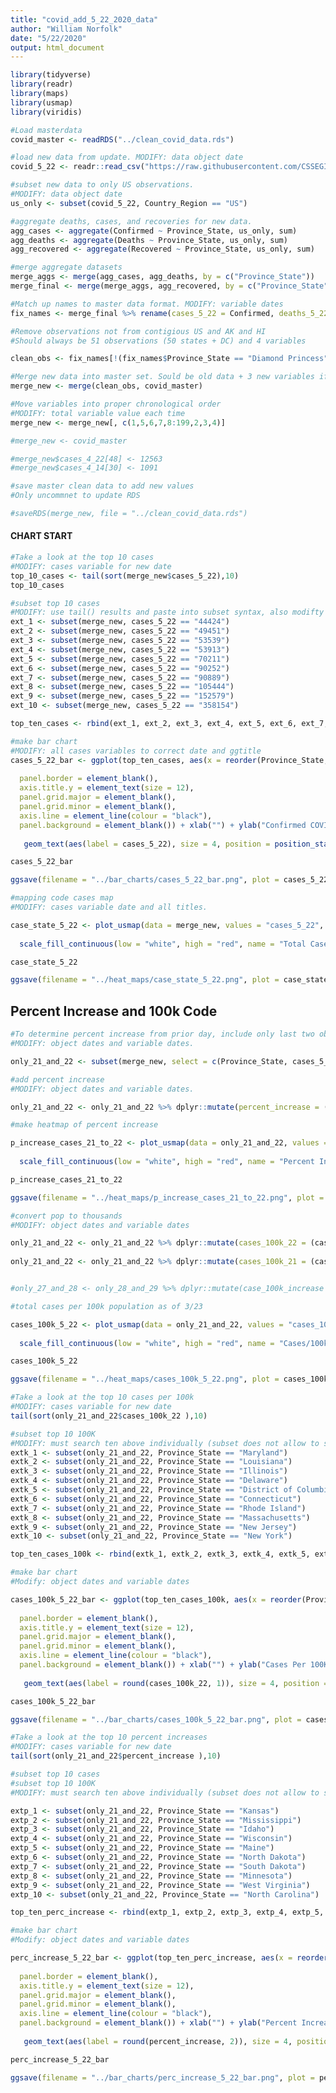 ```yaml
---
title: "covid_add_5_22_2020_data"
author: "William Norfolk"
date: "5/22/2020"
output: html_document
---
```



```r
library(tidyverse)
library(readr)
library(maps)
library(usmap)
library(viridis)
```

```r
#Load masterdata
covid_master <- readRDS("../clean_covid_data.rds")
```


```r
#load new data from update. MODIFY: data object date
covid_5_22 <- readr::read_csv("https://raw.githubusercontent.com/CSSEGISandData/COVID-19/master/csse_covid_19_data/csse_covid_19_daily_reports/05-22-2020.csv")
```

```r
#subset new data to only US observations. 
#MODIFY: data object date
us_only <- subset(covid_5_22, Country_Region == "US")
```

```r
#aggregate deaths, cases, and recoveries for new data. 
agg_cases <- aggregate(Confirmed ~ Province_State, us_only, sum)
agg_deaths <- aggregate(Deaths ~ Province_State, us_only, sum)
agg_recovered <- aggregate(Recovered ~ Province_State, us_only, sum)
```

```r
#merge aggregate datasets
merge_aggs <- merge(agg_cases, agg_deaths, by = c("Province_State"))
merge_final <- merge(merge_aggs, agg_recovered, by = c("Province_State"))
```

```r
#Match up names to master data format. MODIFY: variable dates
fix_names <- merge_final %>% rename(cases_5_22 = Confirmed, deaths_5_22 = Deaths, recov_5_22 = Recovered)
```

```r
#Remove observations not from contigious US and AK and HI
#Should always be 51 observations (50 states + DC) and 4 variables

clean_obs <- fix_names[!(fix_names$Province_State == "Diamond Princess" | fix_names$Province_State == "Grand Princess" | fix_names$Province_State == "Guam" | fix_names$Province_State == "Puerto Rico" | fix_names$Province_State == "United States Virgin Islands" | fix_names$Province_State == "US" | fix_names$Province_State == "American Samoa" | fix_names$Province_State == "Northern Mariana Islands" | fix_names$Province_State == "Virgin Islands" | fix_names$Province_State == "Wuhan Evacuee" | fix_names$Province_State == "Recovered"),]
```

```r
#Merge new data into master set. Sould be old data + 3 new variables if successful
merge_new <- merge(clean_obs, covid_master)
```

```r
#Move variables into proper chronological order
#MODIFY: total variable value each time
merge_new <- merge_new[, c(1,5,6,7,8:199,2,3,4)]
```

```r
#merge_new <- covid_master
```

```r
#merge_new$cases_4_22[48] <- 12563
#merge_new$cases_4_14[30] <- 1091

```


```r
#save master clean data to add new values
#Only uncommnet to update RDS

#saveRDS(merge_new, file = "../clean_covid_data.rds")
```

#### CHART START

```r
#Take a look at the top 10 cases
#MODIFY: cases variable for new date
top_10_cases <- tail(sort(merge_new$cases_5_22),10)
top_10_cases
```

```r
#subset top 10 cases
#MODIFY: use tail() results and paste into subset syntax, also modifty cases date value
ext_1 <- subset(merge_new, cases_5_22 == "44424")
ext_2 <- subset(merge_new, cases_5_22 == "49451")
ext_3 <- subset(merge_new, cases_5_22 == "53539")
ext_4 <- subset(merge_new, cases_5_22 == "53913")
ext_5 <- subset(merge_new, cases_5_22 == "70211")
ext_6 <- subset(merge_new, cases_5_22 == "90252")
ext_7 <- subset(merge_new, cases_5_22 == "90889")
ext_8 <- subset(merge_new, cases_5_22 == "105444")
ext_9 <- subset(merge_new, cases_5_22 == "152579")
ext_10 <- subset(merge_new, cases_5_22 == "358154")

top_ten_cases <- rbind(ext_1, ext_2, ext_3, ext_4, ext_5, ext_6, ext_7, ext_8, ext_9, ext_10)
```

```r
#make bar chart
#MODIFY: all cases variables to correct date and ggtitle
cases_5_22_bar <- ggplot(top_ten_cases, aes(x = reorder(Province_State, -cases_5_22), cases_5_22)) + geom_bar(aes(fill = reorder(Province_State, -cases_5_22)),stat = "identity") + theme(axis.text.x = element_text(angle = 45, hjust = 1),
                                                                                                   legend.position = "none",                                                                        axis.text=element_text(size=12),
  panel.border = element_blank(), 
  axis.title.y = element_text(size = 12),
  panel.grid.major = element_blank(),
  panel.grid.minor = element_blank(),
  axis.line = element_line(colour = "black"),
  panel.background = element_blank()) + xlab("") + ylab("Confirmed COVID-19 Cases") + ggtitle("Top Ten Confirmed COVID-19 Cases by State 5/22/2020") +
  
   geom_text(aes(label = cases_5_22), size = 4, position = position_stack(vjust = 0.8))

cases_5_22_bar 
```

```r
ggsave(filename = "../bar_charts/cases_5_22_bar.png", plot = cases_5_22_bar)
```

```r
#mapping code cases map
#MODIFY: cases variable date and all titles.

case_state_5_22 <- plot_usmap(data = merge_new, values = "cases_5_22", color = "black") + 
  
  scale_fill_continuous(low = "white", high = "red", name = "Total Cases", label = scales::comma) + theme(legend.position = "right", plot.title = element_text(color = "black", size = 15, face = "bold"), plot.subtitle = element_text(color = "black", size = 10, face = "italic")) + labs(title = "COVID-19 Confirmed Cases by State", subtitle = "Data as of: 5/22/2020")

case_state_5_22
```

```r
ggsave(filename = "../heat_maps/case_state_5_22.png", plot = case_state_5_22)
```

## Percent Increase and 100k Code

```r
#To determine percent increase from prior day, include only last two observations
#MODIFY: object dates and variable dates.

only_21_and_22 <- subset(merge_new, select = c(Province_State, cases_5_22, cases_5_21, fips, total_pop))
```




```r
#add percent increase
#MODIFY: object dates and variable dates.

only_21_and_22 <- only_21_and_22 %>% dplyr::mutate(percent_increase = (cases_5_22 - cases_5_21) / cases_5_21 * 100)
```

```r
#make heatmap of percent increase

p_increase_cases_21_to_22 <- plot_usmap(data = only_21_and_22, values = "percent_increase", color = "black") + 
  
  scale_fill_continuous(low = "white", high = "red", name = "Percent Increase", label = scales::comma) + theme(legend.position = "right", plot.title = element_text(color = "black", size = 15, face = "bold"), plot.subtitle = element_text(color = "black", size = 10, face = "italic")) + labs(title = "Percent Increase of Confirmed COVID-19 Cases by State", subtitle = "From: 5/21/2020-5/22/2020")

p_increase_cases_21_to_22
```

```r
ggsave(filename = "../heat_maps/p_increase_cases_21_to_22.png", plot = p_increase_cases_21_to_22)
```

```r
#convert pop to thousands
#MODIFY: object dates and variable dates

only_21_and_22 <- only_21_and_22 %>% dplyr::mutate(cases_100k_22 = (cases_5_22 / total_pop) *100000)
  
only_21_and_22 <- only_21_and_22 %>% dplyr::mutate(cases_100k_21 = (cases_5_21 / total_pop) * 100000)


#only_27_and_28 <- only_28_and_29 %>% dplyr::mutate(case_100k_increase = (cases_100k_28 - cases_100k_27) / cases_100k_27 *100)

```

```r
#total cases per 100k population as of 3/23

cases_100k_5_22 <- plot_usmap(data = only_21_and_22, values = "cases_100k_22", color = "black") + 
  
  scale_fill_continuous(low = "white", high = "red", name = "Cases/100k Population", label = scales::comma) + theme(legend.position = "right", plot.title = element_text(color = "black", size = 15, face = "bold"), plot.subtitle = element_text(color = "black", size = 10, face = "italic")) + labs(title = "COVID-19 Confirmed Cases Per 100K Individuals by State", subtitle = "Data as of: 5/22/2020")

cases_100k_5_22
```

```r
ggsave(filename = "../heat_maps/cases_100k_5_22.png", plot = cases_100k_5_22)
```

```r
#Take a look at the top 10 cases per 100k
#MODIFY: cases variable for new date
tail(sort(only_21_and_22$cases_100k_22 ),10)
```


```r
#subset top 10 100K
#MODIFY: must search ten above individually (subset does not allow to select by these values for some reason...) and past the states in the code below.Also modify variable and object date names.
extk_1 <- subset(only_21_and_22, Province_State == "Maryland")
extk_2 <- subset(only_21_and_22, Province_State == "Louisiana")
extk_3 <- subset(only_21_and_22, Province_State == "Illinois")
extk_4 <- subset(only_21_and_22, Province_State == "Delaware")
extk_5 <- subset(only_21_and_22, Province_State == "District of Columbia")
extk_6 <- subset(only_21_and_22, Province_State == "Connecticut")
extk_7 <- subset(only_21_and_22, Province_State == "Rhode Island")
extk_8 <- subset(only_21_and_22, Province_State == "Massachusetts")
extk_9 <- subset(only_21_and_22, Province_State == "New Jersey")
extk_10 <- subset(only_21_and_22, Province_State == "New York")

top_ten_cases_100k <- rbind(extk_1, extk_2, extk_3, extk_4, extk_5, extk_6, extk_7, extk_8, extk_9, extk_10)
```

```r
#make bar chart
#Modify: object dates and variable dates

cases_100k_5_22_bar <- ggplot(top_ten_cases_100k, aes(x = reorder(Province_State, -cases_100k_22), cases_100k_22)) + geom_bar(aes(fill = reorder(Province_State, -cases_100k_22)), stat = "identity") + theme(axis.text.x = element_text(angle = 45, hjust = 1),
                                                                                                   legend.position = "none",                                                                        axis.text=element_text(size=12),
  panel.border = element_blank(),   
  axis.title.y = element_text(size = 12),
  panel.grid.major = element_blank(),
  panel.grid.minor = element_blank(),
  axis.line = element_line(colour = "black"),
  panel.background = element_blank()) + xlab("") + ylab("Cases Per 100K Individuals") + ggtitle("Top Ten COVID-19 Confirmed Cases Per 100K Individuals by State 5/22/2020") +
  
   geom_text(aes(label = round(cases_100k_22, 1)), size = 4, position = position_stack(vjust = 0.8))

cases_100k_5_22_bar
```

```r
ggsave(filename = "../bar_charts/cases_100k_5_22_bar.png", plot = cases_100k_5_22_bar)
```

```r
#Take a look at the top 10 percent increases
#MODIFY: cases variable for new date
tail(sort(only_21_and_22$percent_increase ),10)
```

```r
#subset top 10 cases
#subset top 10 100K
#MODIFY: must search ten above individually (subset does not allow to select by these values for some reason...) and past the states in the code below.Also modify variable and object date names.

extp_1 <- subset(only_21_and_22, Province_State == "Kansas")
extp_2 <- subset(only_21_and_22, Province_State == "Mississippi")
extp_3 <- subset(only_21_and_22, Province_State == "Idaho")
extp_4 <- subset(only_21_and_22, Province_State == "Wisconsin")
extp_5 <- subset(only_21_and_22, Province_State == "Maine")
extp_6 <- subset(only_21_and_22, Province_State == "North Dakota")
extp_7 <- subset(only_21_and_22, Province_State == "South Dakota")
extp_8 <- subset(only_21_and_22, Province_State == "Minnesota")
extp_9 <- subset(only_21_and_22, Province_State == "West Virginia")
extp_10 <- subset(only_21_and_22, Province_State == "North Carolina")

top_ten_perc_increase <- rbind(extp_1, extp_2, extp_3, extp_4, extp_5, extp_6, extp_7, extp_8, extp_9, extp_10)
```

```r
#make bar chart
#Modify: object dates and variable dates

perc_increase_5_22_bar <- ggplot(top_ten_perc_increase, aes(x = reorder(Province_State, -percent_increase), percent_increase)) + geom_bar(aes(fill = reorder(Province_State, -percent_increase)), stat = "identity") + theme(axis.text.x = element_text(angle = 45, hjust = 1),
                                                                                                   legend.position = "none",                                                                        axis.text=element_text(size=12),
  panel.border = element_blank(),   
  axis.title.y = element_text(size = 12),
  panel.grid.major = element_blank(),
  panel.grid.minor = element_blank(),
  axis.line = element_line(colour = "black"),
  panel.background = element_blank()) + xlab("") + ylab("Percent Increase") + ggtitle("COVID-19: Top Ten Percent Increase by State from 5/21/20-5/22/20") +
  
   geom_text(aes(label = round(percent_increase, 2)), size = 4, position = position_stack(vjust = 0.8))

perc_increase_5_22_bar
```

```r
ggsave(filename = "../bar_charts/perc_increase_5_22_bar.png", plot = perc_increase_5_22_bar)
```
